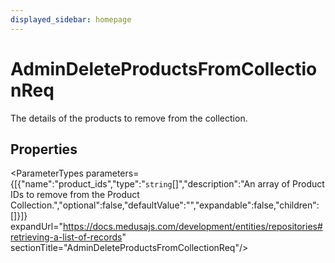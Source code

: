 ```yaml
---
displayed_sidebar: homepage
---
```



# AdminDeleteProductsFromCollectionReq

The details of the products to remove from the collection.

## Properties

<ParameterTypes parameters={[{"name":"product_ids","type":"`string`[]","description":"An array of Product IDs to remove from the Product Collection.","optional":false,"defaultValue":"","expandable":false,"children":[]}]} expandUrl="https://docs.medusajs.com/development/entities/repositories#retrieving-a-list-of-records" sectionTitle="AdminDeleteProductsFromCollectionReq"/>
